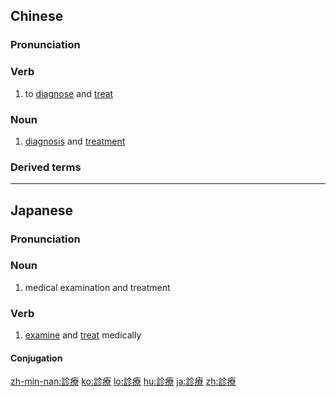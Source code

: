 {{also|诊疗}}
==Chinese==
{{zh-forms|s=诊疗}}

===Pronunciation===
{{zh-pron
|m=zhěnliáo
|c=can2 liu4
|mn=chín-liâu
|cat=v,n
}}

===Verb===
{{zh-verb}}

# to [[diagnose]] and [[treat]]

===Noun===
{{zh-noun}}

# [[diagnosis]] and [[treatment]]

===Derived terms===
{{zh-der|診療所}}

----

==Japanese==
{{ja-kanjitab|しん|りょう|yomi=on}}

===Pronunciation===
{{ja-pron|しんりょう|y=on}}

===Noun===
{{ja-noun|しんりょう}}

# medical examination and treatment

===Verb===
{{ja-verb-suru|tr=trans|しんりょう}}

# [[examine]] and [[treat]] medically

====Conjugation====
{{ja-suru|しんりょう}}

[[zh-min-nan:診療]]
[[ko:診療]]
[[lo:診療]]
[[hu:診療]]
[[ja:診療]]
[[zh:診療]]